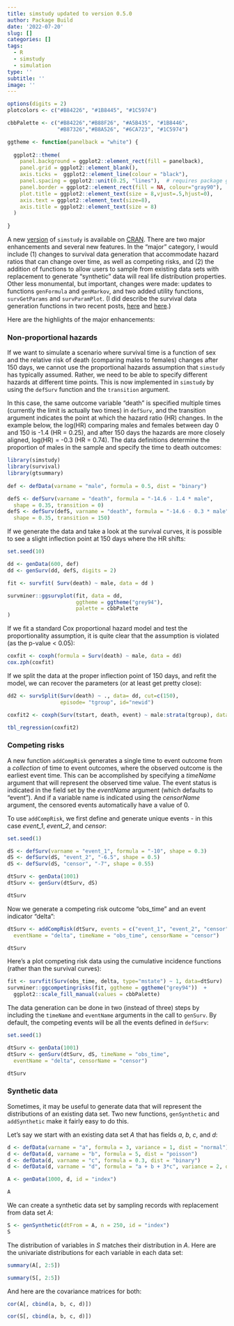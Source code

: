 ```yaml
---
title: simstudy updated to version 0.5.0
author: Package Build
date: '2022-07-20'
slug: []
categories: []
tags:
  - R
  - simstudy
  - simulation
type: ''
subtitle: ''
image: ''
---
```


```r
options(digits = 2)
plotcolors <- c("#B84226", "#1B8445", "#1C5974")

cbbPalette <- c("#B84226","#B88F26", "#A5B435", "#1B8446",
                "#B87326","#B8A526", "#6CA723", "#1C5974") 

ggtheme <- function(panelback = "white") {
  
  ggplot2::theme(
    panel.background = ggplot2::element_rect(fill = panelback),
    panel.grid = ggplot2::element_blank(),
    axis.ticks =  ggplot2::element_line(colour = "black"),
    panel.spacing = ggplot2::unit(0.25, "lines"),  # requires package grid
    panel.border = ggplot2::element_rect(fill = NA, colour="gray90"), 
    plot.title = ggplot2::element_text(size = 8,vjust=.5,hjust=0),
    axis.text = ggplot2::element_text(size=8),
    axis.title = ggplot2::element_text(size = 8)
  )  
  
}
```

A new [version](https://kgoldfeld.github.io/simstudy/index.html){target="_blank"} of `simstudy` is available on [CRAN](https://cran.r-project.org/web/packages/simstudy/index.html){target="_blank"}. There are two major enhancements and several new features. In the "major" category, I would include (1) changes to survival data generation that accommodate hazard ratios that can change over time, as well as competing risks, and (2) the addition of functions to allow users to sample from existing data sets with replacement to generate "synthetic" data will real life distribution properties. Other less monumental, but important, changes were made: updates to functions `genFormula` and `genMarkov`, and two added utility functions, `survGetParams` and `survParamPlot`. (I did describe the survival data generation functions in two recent posts, [here](https://www.rdatagen.net/post/2022-03-15-adding-competing-risks-in-survival-data-generation/){target="_blank"} and [here](https://www.rdatagen.net/post/2022-03-29-simulating-non-proportional-hazards/){target="_blank"}.)

Here are the highlights of the major enhancements:

### Non-proportional hazards

If we want to simulate a scenario where survival time is a function of sex and the relative risk of death (comparing males to females) changes after 150 days, we cannot use the proportional hazards assumption that `simstudy` has typically assumed. Rather, we need to be able to specify different hazards at different time points. This is now implemented in `simstudy` by using the `defSurv` function and the `transition` argument. 

In this case, the same outcome variable "death" is specified multiple times (currently the limit is actually two times) in `defSurv`, and the transition argument indicates the point at which the hazard ratio (HR) changes. In the example below, the log(HR) comparing males and females between day 0 and 150 is -1.4 (HR = 0.25), and after 150 days the hazards are more closely aligned, log(HR) = -0.3 (HR = 0.74). The data definitions determine the proportion of males in the sample and specify the time to death outcomes:

```r
library(simstudy)
library(survival)
library(gtsummary)
  
def <- defData(varname = "male", formula = 0.5, dist = "binary")

defS <- defSurv(varname = "death", formula = "-14.6 - 1.4 * male", 
  shape = 0.35, transition = 0)
defS <- defSurv(defS, varname = "death", formula = "-14.6 - 0.3 * male", 
  shape = 0.35, transition = 150)
```

If we generate the data and take a look at the survival curves, it is possible to see a slight inflection point at 150 days where the HR shifts:

```r
set.seed(10)

dd <- genData(600, def)
dd <- genSurv(dd, defS, digits = 2)
```

```r
fit <- survfit( Surv(death) ~ male, data = dd )

survminer::ggsurvplot(fit, data = dd, 
                      ggtheme = ggtheme("grey94"),
                      palette = cbbPalette
)
```

If we fit a standard Cox proportional hazard model and test the proportionality assumption, it is quite clear that the assumption is violated (as the p-value < 0.05):

```r
coxfit <- coxph(formula = Surv(death) ~ male, data = dd)
cox.zph(coxfit)
```

If we split the data at the proper inflection point of 150 days, and refit the model, we can recover the parameters (or at least get pretty close):

```r
dd2 <- survSplit(Surv(death) ~ ., data= dd, cut=c(150),
                 episode= "tgroup", id="newid")

coxfit2 <- coxph(Surv(tstart, death, event) ~ male:strata(tgroup), data=dd2)

tbl_regression(coxfit2)
```

### Competing risks

A new function `addCompRisk` generates a single time to event outcome from a *collection* of time to event outcomes, where the observed outcome is the earliest event time. This can be accomplished by specifying a *timeName* argument that will represent the observed time value. The event status is indicated in the field set by the *eventName* argument (which defaults to "event"). And if a variable name is indicated using the *censorName* argument, the censored events automatically have a value of 0.

To use `addCompRisk`, we first define and generate unique events - in this case *event_1*, *event_2*, and *censor*:

```r
set.seed(1)

dS <- defSurv(varname = "event_1", formula = "-10", shape = 0.3)
dS <- defSurv(dS, "event_2", "-6.5", shape = 0.5)
dS <- defSurv(dS, "censor", "-7", shape = 0.55)

dtSurv <- genData(1001)
dtSurv <- genSurv(dtSurv, dS)

dtSurv
```

Now we generate a competing risk outcome "obs_time" and an event indicator "delta":

```r
dtSurv <- addCompRisk(dtSurv, events = c("event_1", "event_2", "censor"), 
  eventName = "delta", timeName = "obs_time", censorName = "censor")

dtSurv
```

Here's a plot competing risk data using the cumulative incidence functions (rather than the survival curves):

```r
fit <- survfit(Surv(obs_time, delta, type="mstate") ~ 1, data=dtSurv)
survminer::ggcompetingrisks(fit, ggtheme = ggtheme("grey94"))  + 
  ggplot2::scale_fill_manual(values = cbbPalette)
```

The data generation can be done in two (instead of three) steps by including the `timeName` and `eventName` arguments in the call to `genSurv`. By default, the competing events will be all the events defined in `defSurv`:

```r
set.seed(1)

dtSurv <- genData(1001)
dtSurv <- genSurv(dtSurv, dS, timeName = "obs_time", 
  eventName = "delta", censorName = "censor")

dtSurv
```

### Synthetic data

Sometimes, it may be useful to generate data that will represent the distributions of an existing data set. Two new functions, `genSynthetic` and `addSynthetic` make it fairly easy to do this.

Let's say we start with an existing data set $A$ that has fields $a$, $b$, $c$, and $d$:

```r
d <- defData(varname = "a", formula = 3, variance = 1, dist = "normal")
d <- defData(d, varname = "b", formula = 5, dist = "poisson")
d <- defData(d, varname = "c", formula = 0.3, dist = "binary")
d <- defData(d, varname = "d", formula = "a + b + 3*c", variance = 2, dist = "normal")

A <- genData(1000, d, id = "index")
```

```r
A
```

We can create a synthetic data set by sampling records with replacement from data set $A$:

```r
S <- genSynthetic(dtFrom = A, n = 250, id = "index")
S
```

The distribution of variables in $S$ matches their distribution in $A$. Here are the univariate distributions for each variable in each data set:

```r
summary(A[, 2:5])

summary(S[, 2:5])
```

And here are the covariance matrices for both:

```r
cor(A[, cbind(a, b, c, d)])

cor(S[, cbind(a, b, c, d)])
```

